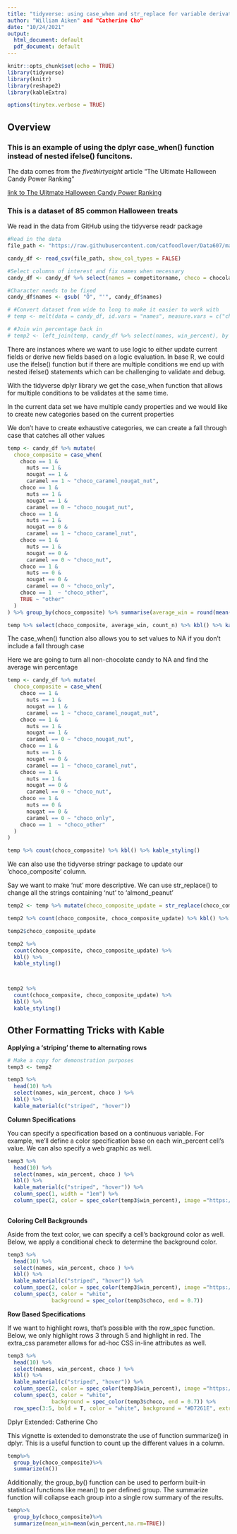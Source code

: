 ```yaml
---
title: "tidyverse: using case_when and str_replace for variable derivation"
author: "William Aiken" and "Catherine Cho"
date: "10/24/2021"
output:
  html_document: default
  pdf_document: default
---
```


```r
knitr::opts_chunk$set(echo = TRUE)
library(tidyverse)
library(knitr)
library(reshape2)
library(kableExtra)
```

```r
options(tinytex.verbose = TRUE)
```

## Overview
### This is an example of using the dplyr case_when() function instead of nested ifelse() funcitons.

The data comes from the *fivethirtyeight* article "The Ultimate Halloween Candy Power Ranking"

[link to The Ulitmate Halloween Candy Power Ranking](https://fivethirtyeight.com/videos/the-ultimate-halloween-candy-power-ranking/)

### This is a dataset of 85 common Halloween treats

We read in the data from GitHub using the tidyverse readr package

```r
#Read in the data
file_path <- "https://raw.githubusercontent.com/catfoodlover/Data607/main/Data607_HW1_Data_WilliamAiken.csv"

candy_df <- read_csv(file_path, show_col_types = FALSE)

#Select columns of interest and fix names when necessary
candy_df <- candy_df %>% select(names = competitorname, choco = chocolate, fruity, caramel, nuts = peanutyalmondy, nougat, crispy = crispedricewafer, win_percent = winpercent)

#Character needs to be fixed
candy_df$names <- gsub( "Õ", "'", candy_df$names)

# #Convert dataset from wide to long to make it easier to work with
# temp <- melt(data = candy_df, id.vars = "names", measure.vars = c("choco", "fruity", "caramel", "nuts", "nougat", "crispy"), variable.name = "Property", value.name = "Status")

# #Join win percentage back in
# temp2 <- left_join(temp, candy_df %>% select(names, win_percent), by = "names")
```

There are instances where we want to use logic to either update current fields or derive new fields based on a logic evaluation.  In base R, we could use the ifelse() function but if there are multiple conditions we end up with nested ifelse() statements which can be challenging to validate and debug.

With the tidyverse dplyr library we get the case_when function that allows for multiple conditions to be validates at the same time.

In the current data set we have multiple candy properties and we would like to create new categories based on the current properties

We don't have to create exhaustive categories, we can create a fall through case that catches all other values

```r
temp <- candy_df %>% mutate(
  choco_composite = case_when(
    choco == 1 &
      nuts == 1 &
      nougat == 1 &
      caramel == 1 ~ "choco_caramel_nougat_nut",
    choco == 1 &
      nuts == 1 &
      nougat == 1 &
      caramel == 0 ~ "choco_nougat_nut",
    choco == 1 &
      nuts == 1 &
      nougat == 0 &
      caramel == 1 ~ "choco_caramel_nut",
    choco == 1 &
      nuts == 1 &
      nougat == 0 &
      caramel == 0 ~ "choco_nut",
    choco == 1 &
      nuts == 0 &
      nougat == 0 &
      caramel == 0 ~ "choco_only",
    choco == 1  ~ "choco_other",
    TRUE ~ "other"
  )
) %>% group_by(choco_composite) %>% summarise(average_win = round(mean(win_percent), 2), count_n = n())

temp %>% select(choco_composite, average_win, count_n) %>% kbl() %>% kable_styling()
```

The case_when() function also allows you to set values to NA if you don't include a fall through case

Here we are going to turn all non-chocolate candy to NA and find the average win percentage

```r
temp <- candy_df %>% mutate(
  choco_composite = case_when(
    choco == 1 &
      nuts == 1 &
      nougat == 1 &
      caramel == 1 ~ "choco_caramel_nougat_nut",
    choco == 1 &
      nuts == 1 &
      nougat == 1 &
      caramel == 0 ~ "choco_nougat_nut",
    choco == 1 &
      nuts == 1 &
      nougat == 0 &
      caramel == 1 ~ "choco_caramel_nut",
    choco == 1 &
      nuts == 1 &
      nougat == 0 &
      caramel == 0 ~ "choco_nut",
    choco == 1 &
      nuts == 0 &
      nougat == 0 &
      caramel == 0 ~ "choco_only",
    choco == 1  ~ "choco_other"
  )
)

temp %>% count(choco_composite) %>% kbl() %>% kable_styling()
```

We can also use the tidyverse stringr package to update our 'choco_composite' column.

Say we want to make 'nut' more descriptive.  We can use str_replace() to change all the strings containing 'nut' to 'almond_peanut'

```r
temp2 <- temp %>% mutate(choco_composite_update = str_replace(choco_composite, "nut", "almond_peanut"))

temp2 %>% count(choco_composite, choco_composite_update) %>% kbl() %>% kable_styling()

temp2$choco_composite_update

temp2 %>% 
  count(choco_composite, choco_composite_update) %>% 
  kbl() %>% 
  kable_styling() 



temp2 %>% 
  count(choco_composite, choco_composite_update) %>% 
  kbl() %>% 
  kable_styling() 
```


## Other Formatting Tricks with Kable


**Applying a 'striping' theme to alternating rows**

```r
# Make a copy for demonstration purposes
temp3 <- temp2

temp3 %>%
  head(10) %>%
  select(names, win_percent, choco ) %>%
  kbl() %>%
  kable_material(c("striped", "hover")) 
```

**Column Specifications**

You can specify a specification based on a continuous variable. For example, we'll define a color specification base on each win_percent cell's value. We can also specify a web graphic as well. 
```r
temp3 %>%
  head(10) %>%
  select(names, win_percent, choco ) %>%
  kbl() %>%
  kable_material(c("striped", "hover")) %>%
  column_spec(1, width = "1em") %>%
  column_spec(2, color = spec_color(temp3$win_percent), image ="https://icons.iconarchive.com/icons/icons8/christmas-flat-color/24/candy-icon.png", 20,20) 
  

```


**Coloring Cell Backgrounds**

Aside from the text color, we can specify a cell's background color as well. Below, we apply a conditional check to determine the background color.

```r

temp3 %>%
  head(10) %>%
  select(names, win_percent, choco ) %>%
  kbl() %>%
  kable_material(c("striped", "hover")) %>%
  column_spec(2, color = spec_color(temp3$win_percent), image ="https://icons.iconarchive.com/icons/icons8/christmas-flat-color/24/candy-icon.png", 20,20) %>% 
  column_spec(3, color = "white",
              background = spec_color(temp3$choco, end = 0.7)) 
```


**Row Based Specifications **

If we want to highlight rows, that's possible with the row_spec function. Below, we only highlight rows 3 through 5 and highlight in red. The extra_css parameter allows for ad-hoc CSS in-line attributes as well.

```r
temp3 %>%
  head(10) %>%
  select(names, win_percent, choco ) %>%
  kbl() %>%
  kable_material(c("striped", "hover")) %>%
  column_spec(2, color = spec_color(temp3$win_percent), image ="https://icons.iconarchive.com/icons/icons8/christmas-flat-color/24/candy-icon.png", 20,20) %>% 
  column_spec(3, color = "white",
              background = spec_color(temp3$choco, end = 0.7)) %>%
  row_spec(3:5, bold = T, color = "white", background = "#D7261E", extra_css="opacity:0.75")

```

Dplyr Extended: Catherine Cho

This vignette is extended to demonstrate the use of function summarize() in dplyr. This is a useful function to count up the different values in a column. 

```r
temp%>%
  group_by(choco_composite)%>%
  summarize(n())
```

Additionally, the group_by() function can be used to perform built-in statistical functions like mean() to per defined group. The summarize function will collapse each group into a single row  summary of the results. 

```r

temp%>%
  group_by(choco_composite)%>%
  summarize(mean_win=mean(win_percent,na.rm=TRUE))

```

